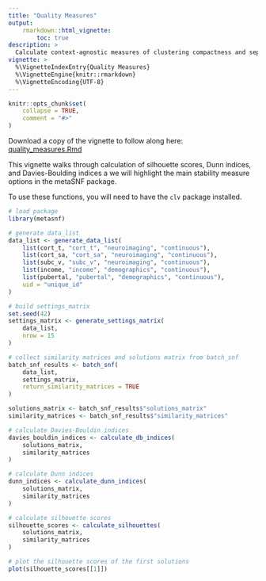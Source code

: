```yaml
---
title: "Quality Measures"
output:
    rmarkdown::html_vignette:
        toc: true
description: >
  Calculate context-agnostic measures of clustering compactness and separation.
vignette: >
  %\VignetteIndexEntry{Quality Measures}
  %\VignetteEngine{knitr::rmarkdown}
  %\VignetteEncoding{UTF-8}
---
```


<style>
div.aside { background-color:#fff2e6; }
</style>

```r
knitr::opts_chunk$set(
    collapse = TRUE,
    comment = "#>"
)
```

Download a copy of the vignette to follow along here: [quality_measures.Rmd](https://raw.githubusercontent.com/BRANCHlab/metasnf/main/vignettes/quality_measures.Rmd)

This vignette walks through calculation of silhouette scores, Dunn indices, and Davies-Boulding indices a we will highlight the main stability measure options in the metaSNF package.

To use these functions, you will need to have the `clv` package installed.

```r
# load package
library(metasnf)

# generate data_list
data_list <- generate_data_list(
    list(cort_t, "cort_t", "neuroimaging", "continuous"),
    list(cort_sa, "cort_sa", "neuroimaging", "continuous"),
    list(subc_v, "subc_v", "neuroimaging", "continuous"),
    list(income, "income", "demographics", "continuous"),
    list(pubertal, "pubertal", "demographics", "continuous"),
    uid = "unique_id"
)

# build settings_matrix
set.seed(42)
settings_matrix <- generate_settings_matrix(
    data_list,
    nrow = 15
)

# collect similarity matrices and solutions matrix from batch_snf
batch_snf_results <- batch_snf(
    data_list,
    settings_matrix,
    return_similarity_matrices = TRUE
)

solutions_matrix <- batch_snf_results$"solutions_matrix"
similarity_matrices <- batch_snf_results$"similarity_matrices"

# calculate Davies-Bouldin indices
davies_bouldin_indices <- calculate_db_indices(
    solutions_matrix,
    similarity_matrices
)

# calculate Dunn indices
dunn_indices <- calculate_dunn_indices(
    solutions_matrix,
    similarity_matrices
)

# calculate silhouette scores
silhouette_scores <- calculate_silhouettes(
    solutions_matrix,
    similarity_matrices
)

# plot the silhouette scores of the first solutions
plot(silhouette_scores[[1]])
```
